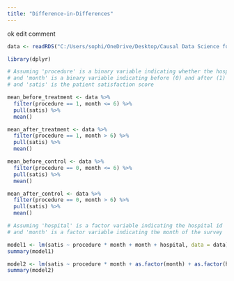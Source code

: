 ```yaml
---
title: "Difference-in-Differences"
---
```


::: callout-note
ok edit comment
:::

```r

data <- readRDS("C:/Users/sophi/OneDrive/Desktop/Causal Data Science for Business Analytics 2023/gitclone/cdsba-swynona/assets/Causal_Data_Science_Data/hospdd.rds")

library(dplyr)

# Assuming 'procedure' is a binary variable indicating whether the hospital introduced the new procedure
# and 'month' is a binary variable indicating before (0) and after (1) the introduction
# and 'satis' is the patient satisfaction score

mean_before_treatment <- data %>%
  filter(procedure == 1, month <= 6) %>%
  pull(satis) %>%
  mean()

mean_after_treatment <- data %>%
  filter(procedure == 1, month > 6) %>%
  pull(satis) %>%
  mean()

mean_before_control <- data %>%
  filter(procedure == 0, month <= 6) %>%
  pull(satis) %>%
  mean()

mean_after_control <- data %>%
  filter(procedure == 0, month > 6) %>%
  pull(satis) %>%
  mean()

# Assuming 'hospital' is a factor variable indicating the hospital id
# and 'month' is a factor variable indicating the month of the survey

model1 <- lm(satis ~ procedure * month + month + hospital, data = data)
summary(model1)

model2 <- lm(satis ~ procedure * month + as.factor(month) + as.factor(hospital), data = data)
summary(model2)




```